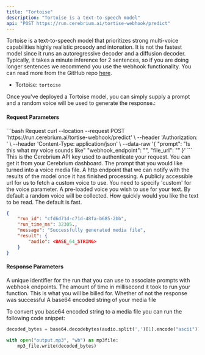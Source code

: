 ```yaml
---
title: "Tortoise"
description: "Tortoise is a text-to-speech model"
api: "POST https://run.cerebrium.ai/tortise-webhook/predict"
---
```


Tortoise is a text-to-speech model that prioritizes strong multi-voice capabilities highly realistic prosody and intonation. It is not the fastest model since it runs
an autoregressive decoder and a diffusion decoder. Typically, it takes a minute inference for 2 sentences, so if you are doing longer sentences we recommend you use the webhook functionality.
You can read more from the GitHub repo [here](https://github.com/neonbjb/tortoise-tts).

- Tortoise: `tortoise`

Once you've deployed a Tortoise model, you can simply supply a prompt and a random voice will be used to generate the response.:

#### Request Parameters

<RequestExample>
```bash Request
  curl --location --request POST 'https://run.cerebrium.ai/tortise-webhook/predict' \
      --header 'Authorization: <API_KEY>' \
      --header 'Content-Type: application/json' \
      --data-raw '{
        "prompt": "Is this what my voice sounds like"
        "webhook_endpoint": "<WEBHOOK_ENDPOINT>",
        "file_url": "<FILE_URL>"
        }'
```
</RequestExample>

<ParamField header="Authorization" type="string" required>
  This is the Cerebrium API key used to authenticate your request. You can get
  it from your Cerebrium dashboard.
</ParamField>
<ParamField body="prompt" type="string" optional>
  The prompt that you would like turned into a voice media file.
</ParamField>
<ParamField body="webhook_endpoint" type="string" optional>
  A http endpoint that we can notify with the results of the model once it has
  finished processing.
</ParamField>
<ParamField body="file_url" type="string" optional>
  A publicly accessible url for us to fetch a custom voice to use. You need to
  specify 'custom' for the voice parameter.
</ParamField>
<ParamField body="voice" type="string" optional>
  A pre-loaded voice you wish to use for your text. By default a random voice
  will be collected.
</ParamField>
<ParamField body="preset" type="string" required>
  How quickly would you like the text to be read. The default is fast.
</ParamField>

<ResponseExample>

```json Response
{
    "run_id": "cfd6d71d-c71d-48fa-b685-2bb",
    "run_time_ms": 32305.,
    "message": "Successfully generated media file",
    "result": {
        "audio": <BASE_64_STRING>
    }
}
```

</ResponseExample>

#### Response Parameters

<ResponseField name="run_id" type="string" required>
  A unique identifier for the run that you can use to associate prompts with
  webhook endpoints.
</ResponseField>
<ResponseField name="run_time_ms" type="string" required>
  The amount of time in millisecond it took to run your function. This is what
  you will be billed for.
</ResponseField>
<ResponseField name="message" type="string" required>
  Whether of not the response was successful
</ResponseField>
<ResponseField name="audio" type="string" required>
  A base64 encoded string of your media file
</ResponseField>

To convert you base64 encoded string to a media file you can run the following code snippet:

```python
decoded_bytes = base64.decodebytes(audio.split(',')[1].encode("ascii"))

with open("output.mp3", "wb") as mp3file:
    mp3_file.write(decoded_bytes)
```
